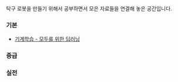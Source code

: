 탁구 로봇을 만들기 위해서 공부하면서 모은 자료들을 연결해 놓은 공간입니다.

### 기본

- [기계학습 - 모두를 위한 딥러닝](/deeplearning-for-all)

### 중급

### 실전
